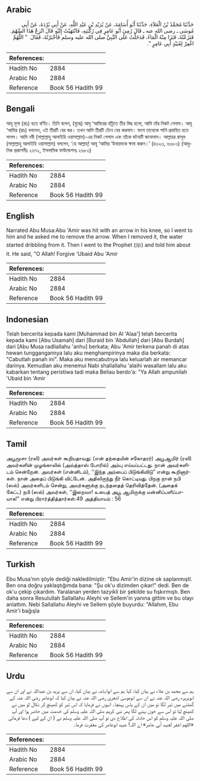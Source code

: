 ## Arabic


<div dir="rtl" lang="ar" style={{fontSize:'larger',backgroundColor:'#f8f9fa',padding:20}}>
حَدَّثَنَا مُحَمَّدُ بْنُ الْعَلاَءِ، حَدَّثَنَا أَبُو أُسَامَةَ، عَنْ بُرَيْدِ بْنِ عَبْدِ اللَّهِ، عَنْ أَبِي بُرْدَةَ، عَنْ أَبِي مُوسَى ـ رضى الله عنه ـ قَالَ رُمِيَ أَبُو عَامِرٍ فِي رُكْبَتِهِ، فَانْتَهَيْتُ إِلَيْهِ قَالَ انْزِعْ هَذَا السَّهْمَ‏.‏ فَنَزَعْتُهُ، فَنَزَا مِنْهُ الْمَاءُ، فَدَخَلْتُ عَلَى النَّبِيِّ صلى الله عليه وسلم فَأَخْبَرْتُهُ، فَقَالَ ‏ "‏ اللَّهُمَّ اغْفِرْ لِعُبَيْدٍ أَبِي عَامِرٍ ‏"‏‏.‏
</div>
<div style={{backgroundColor:'#f8f9fa',padding:20, marginBottom: 10}}><table> <thead> <tr> <th>References:</th> <th></th> </tr> </thead> <tbody><tr><td>Hadith No</td><td>2884</td></tr><tr><td>Arabic No</td><td>2884</td></tr><tr><td>Reference</td><td>Book 56 Hadith 99</td></tr></tbody></table></div>

## Bengali


<div dir="ltr" lang="bn" style={{fontSize:'larger',backgroundColor:'#f8f9fa',padding:20}}>
আবূ মূসা (রাঃ) হতে বর্ণিত। তিনি বলেন, (যুদ্ধে) আবূ ‘আমিরের হাঁটুতে তীর বিদ্ধ হলো, আমি তাঁর নিকট গেলাম। আবূ ‘আমির (রাঃ) বললেন, এই তীরটি বের কর। তখন আমি তীরটি টেনে বের করলাম। ফলে তাত্থেকে পানি প্রবাহিত হতে লাগল। আমি নবী (সাল্লাল্লাহু আলাইহি ওয়াসাল্লাম)-এর নিকট গেলাম এবং তাঁকে ঘটনাটি জানালাম। আল্লাহর রাসূল (সাল্লাল্লাহু আলাইহি ওয়াসাল্লাম) বললেন, ‘হে আল্লাহ্! আবূ ‘আমির ‘উবায়দকে ক্ষমা করুন।’ (৪৩২৩, ৬৩৮৩) (আধুনিক প্রকাশনীঃ ২৬৭২, ইসলামিক ফাউন্ডেশনঃ ২৬৮৩)
</div>
<div style={{backgroundColor:'#f8f9fa',padding:20, marginBottom: 10}}><table> <thead> <tr> <th>References:</th> <th></th> </tr> </thead> <tbody><tr><td>Hadith No</td><td>2884</td></tr><tr><td>Arabic No</td><td>2884</td></tr><tr><td>Reference</td><td>Book 56 Hadith 99</td></tr></tbody></table></div>

## English


<div dir="ltr" lang="en" style={{fontSize:'larger',backgroundColor:'#f8f9fa',padding:20}}>
Narrated Abu Musa:Abu 'Amir was hit with an arrow in his knee, so I went to him and he asked me to remove the arrow. When I removed it, the water started dribbling from it. Then I went to the Prophet (ﷺ) and told him about it. He said, "O Allah! Forgive 'Ubaid Abu 'Amir
</div>
<div style={{backgroundColor:'#f8f9fa',padding:20, marginBottom: 10}}><table> <thead> <tr> <th>References:</th> <th></th> </tr> </thead> <tbody><tr><td>Hadith No</td><td>2884</td></tr><tr><td>Arabic No</td><td>2884</td></tr><tr><td>Reference</td><td>Book 56 Hadith 99</td></tr></tbody></table></div>

## Indonesian


<div dir="ltr" lang="id" style={{fontSize:'larger',backgroundColor:'#f8f9fa',padding:20}}>
Telah bercerita kepada kami [Muhammad bin Al 'Alaa'] telah bercerita kepada kami [Abu Usamah] dari [Buraid bin 'Abdullah] dari [Abu Burdah] dari [Abu Musa radliallahu 'anhu] berkata; Abu 'Amir terkena panah di atas hewan tunggangannya lalu aku menghampirinya maka dia berkata: "Cabutlah panah ini". Maka aku mencabutnya lalu keluarlah air memancar darinya. Kemudian aku menemui Nabi shallallahu 'alaihi wasallam lalu aku kabarkan tentang peristiwa tadi maka Beliau berdo'a: "Ya Allah ampunilah 'Ubaid bin 'Amir
</div>
<div style={{backgroundColor:'#f8f9fa',padding:20, marginBottom: 10}}><table> <thead> <tr> <th>References:</th> <th></th> </tr> </thead> <tbody><tr><td>Hadith No</td><td>2884</td></tr><tr><td>Arabic No</td><td>2884</td></tr><tr><td>Reference</td><td>Book 56 Hadith 99</td></tr></tbody></table></div>

## Tamil


<div dir="ltr" lang="ta" style={{fontSize:'larger',backgroundColor:'#f8f9fa',padding:20}}>
அபூமூசா (ரலி) அவர்கள் கூறியதாவது: (என் தந்தையின் சகோதரர்) அபூஆமிர் (ரலி) அவர்களின் முழங்காலில் (அவ்த்தாஸ் போரில்) அம்பு எய்யப்பட்டது. நான் அவர்களிடம் சென்றேன். அவர்கள் (என்னிடம்), ‘‘இந்த அம்பைப் பிடுங்கிவிடு” என்று கூறினார்கள். நான் அதைப் பிடுங்கி விட்டேன். அதிலிருந்து நீர் கொட்டியது. பிறகு நான் நபி (ஸல்) அவர்களிடம் சென்று, அவர்களுக்கு நடந்ததைத் தெரிவித்தேன். (அதைக் கேட்ட) நபி (ஸல்) அவர்கள், ‘‘இறைவா! உபைத் அபூ ஆமிருக்கு மன்னிப்பளிப்பாயாக!” என்று பிரார்த்தித்தார்கள்.49 அத்தியாயம் : 56
</div>
<div style={{backgroundColor:'#f8f9fa',padding:20, marginBottom: 10}}><table> <thead> <tr> <th>References:</th> <th></th> </tr> </thead> <tbody><tr><td>Hadith No</td><td>2884</td></tr><tr><td>Arabic No</td><td>2884</td></tr><tr><td>Reference</td><td>Book 56 Hadith 99</td></tr></tbody></table></div>

## Turkish


<div dir="ltr" lang="tr" style={{fontSize:'larger',backgroundColor:'#f8f9fa',padding:20}}>
Ebu Musa'nın şöyle dediği nakledilmiştir: "Ebu Amir'in dizine ok saplanmıştl. Ben ona doğru yaklaştığımda bana: "Şu ok'u dizimden çıkar!" dedi. Ben de ok'u çekip çıkardım. Yaralanan yerden tazyikli bir şekilde su fışkırmıştı. Ben daha sonra Resulullah Sallallahu Aleyhi ve Sellem'in yanına gittim ve bu olayı anlattım. Nebi Sallallahu Aleyhi ve Sellem şöyle buyurdu: "Allahım, Ebu Amir'i bağışla
</div>
<div style={{backgroundColor:'#f8f9fa',padding:20, marginBottom: 10}}><table> <thead> <tr> <th>References:</th> <th></th> </tr> </thead> <tbody><tr><td>Hadith No</td><td>2884</td></tr><tr><td>Arabic No</td><td>2884</td></tr><tr><td>Reference</td><td>Book 56 Hadith 99</td></tr></tbody></table></div>

## Urdu


<div dir="rtl" lang="ur" style={{fontSize:'larger',backgroundColor:'#f8f9fa',padding:20}}>
ہم سے محمد بن علاء نے بیان کیا، کہا ہم سے ابواسامہ نے بیان کیا، ان سے یزید بن عبداللہ نے اور ان سے ابوہریرہ رضی اللہ عنہ نے ان سے ابوموسیٰ اشعری رضی اللہ عنہ نے بیان کیا کہ ابوعامر رضی اللہ عنہ کے گھٹنے میں تیر لگا تو میں ان کے پاس پہنچا۔ انہوں نے فرمایا کہ اس تیر کو کھینچ کر نکال لو میں نے کھینچ لیا تو اس سے خون بہنے لگا پھر نبی کریم صلی اللہ علیہ وسلم کی خدمت میں حاضر ہوا اور آپ صلی اللہ علیہ وسلم کو اس حادثہ کی اطلاع دی تو آپ صلی اللہ علیہ وسلم نے ( ان کے لیے ) دعا فرمائی «اللهم اغفر لعبيد أبي عامر» اے اللہ! عبید ابوعامر کی مغفرت فرما۔
</div>
<div style={{backgroundColor:'#f8f9fa',padding:20, marginBottom: 10}}><table> <thead> <tr> <th>References:</th> <th></th> </tr> </thead> <tbody><tr><td>Hadith No</td><td>2884</td></tr><tr><td>Arabic No</td><td>2884</td></tr><tr><td>Reference</td><td>Book 56 Hadith 99</td></tr></tbody></table></div>